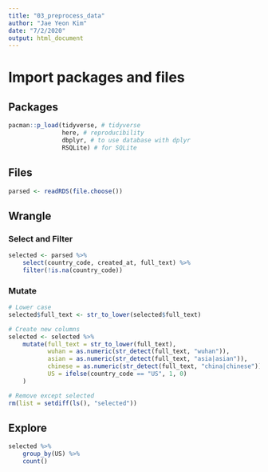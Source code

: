 ```yaml
---
title: "03_preprocess_data"
author: "Jae Yeon Kim"
date: "7/2/2020"
output: html_document
---
```


# Import packages and files 

## Packages

```r

pacman::p_load(tidyverse, # tidyverse 
               here, # reproducibility 
               dbplyr, # to use database with dplyr 
               RSQLite) # for SQLite

```

## Files 

```r

parsed <- readRDS(file.choose())

```

## Wrangle 

### Select and Filter 

```r

selected <- parsed %>% 
    select(country_code, created_at, full_text) %>%
    filter(!is.na(country_code))

```

### Mutate 

```r

# Lower case 
selected$full_text <- str_to_lower(selected$full_text)

# Create new columns 
selected <- selected %>%
    mutate(full_text = str_to_lower(full_text),
           wuhan = as.numeric(str_detect(full_text, "wuhan")),
           asian = as.numeric(str_detect(full_text, "asia|asian")),
           chinese = as.numeric(str_detect(full_text, "china|chinese")),
           US = ifelse(country_code == "US", 1, 0)
    )

# Remove except selected
rm(list = setdiff(ls(), "selected"))

```

## Explore 


```r
selected %>% 
    group_by(US) %>%
    count()
```


